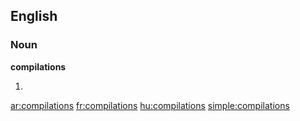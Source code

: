==English==

===Noun===
'''compilations'''

# {{plural of|[[compilation]]}}

[[ar:compilations]]
[[fr:compilations]]
[[hu:compilations]]
[[simple:compilations]]